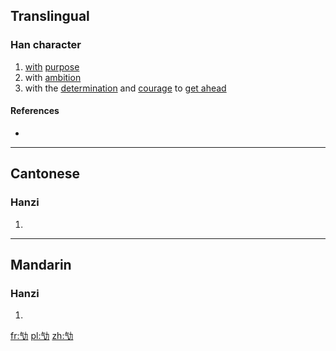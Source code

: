 ==Translingual==

===Han character===
{{Han char|rn=19|rad=力|as=04|sn=6|four=|canj=人弓大尸 (ONKS)|ids=⿰[[气]][[力]]}}

# [[with]] [[purpose]]
# with [[ambition]]
# with the [[determination]] and [[courage]] to [[get ahead]]

====References====
* {{Han ref|kx=0146.200|hdz=10367.070|uh=3515|ud=13589}}

----

==Cantonese==

===Hanzi===
{{yue-hanzi|jyut=|y=gaat1, kaau1}}

# {{defn|lang=yue|sort=力04}}

----

==Mandarin==

===Hanzi===
{{cmn-hanzi|pin=[[jí]] ([[ji2]]), [[yì]] ([[yi4]])|wg=chi<sup>2</sup>, i<sup>4</sup>}}

# {{defn|lang=cmn|sort=力04}}

[[fr:㔕]]
[[pl:㔕]]
[[zh:㔕]]
